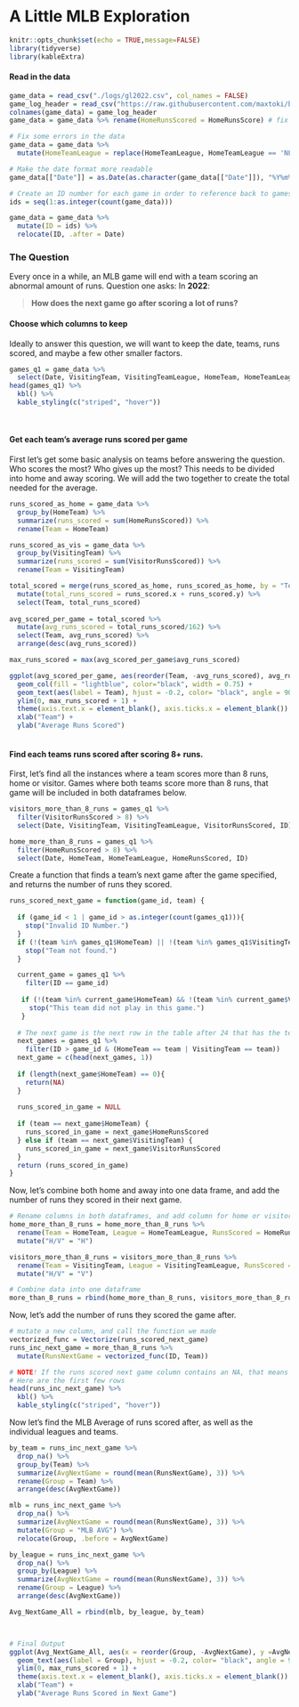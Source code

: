 # A Little MLB Exploration

```r
knitr::opts_chunk$set(echo = TRUE,message=FALSE)
library(tidyverse)
library(kableExtra)
```

#### Read in the data

```r
game_data = read_csv("./logs/gl2022.csv", col_names = FALSE)
game_log_header = read_csv("https://raw.githubusercontent.com/maxtoki/baseball_R/master/data/game_log_header.csv", col_names = FALSE)
colnames(game_data) = game_log_header
game_data = game_data %>% rename(HomeRunsScored = HomeRunsScore) # fix error in name
```

```r
# Fix some errors in the data
game_data = game_data %>% 
  mutate(HomeTeamLeague = replace(HomeTeamLeague, HomeTeamLeague == 'NL.1', 'NL'))
```

```r
# Make the date format more readable
game_data[["Date"]] = as.Date(as.character(game_data[["Date"]]), "%Y%m%d")
```

```r
# Create an ID number for each game in order to reference back to games.
ids = seq(1:as.integer(count(game_data)))

game_data = game_data %>% 
  mutate(ID = ids) %>% 
  relocate(ID, .after = Date)
```

### The Question

Every once in a while, an MLB game will end with a team scoring an abnormal amount of runs. Question one asks: In **2022**:

> **How does the next game go after scoring a lot of runs?**

#### Choose which columns to keep

Ideally to answer this question, we will want to keep the date, teams, runs scored, and maybe a few other smaller factors.

```r
games_q1 = game_data %>% 
  select(Date, VisitingTeam, VisitingTeamLeague, HomeTeam, HomeTeamLeague, VisitorRunsScored, HomeRunsScored, ID)
head(games_q1) %>% 
  kbl() %>% 
  kable_styling(c("striped", "hover"))
```

<br>

#### Get each team's average runs scored per game

First let's get some basic analysis on teams before answering the question. Who scores the most? Who gives up the most? This needs to be divided into home and away scoring. We will add the two together to create the total needed for the average.

```r
runs_scored_as_home = game_data %>% 
  group_by(HomeTeam) %>% 
  summarize(runs_scored = sum(HomeRunsScored)) %>% 
  rename(Team = HomeTeam)

runs_scored_as_vis = game_data %>% 
  group_by(VisitingTeam) %>% 
  summarize(runs_scored = sum(VisitorRunsScored)) %>% 
  rename(Team = VisitingTeam)

total_scored = merge(runs_scored_as_home, runs_scored_as_home, by = "Team") %>% 
  mutate(total_runs_scored = runs_scored.x + runs_scored.y) %>% 
  select(Team, total_runs_scored)
  
avg_scored_per_game = total_scored %>% 
  mutate(avg_runs_scored = total_runs_scored/162) %>% 
  select(Team, avg_runs_scored) %>% 
  arrange(desc(avg_runs_scored))

max_runs_scored = max(avg_scored_per_game$avg_runs_scored)

ggplot(avg_scored_per_game, aes(reorder(Team, -avg_runs_scored), avg_runs_scored)) +
  geom_col(fill = "lightblue", color="black", width = 0.75) +
  geom_text(aes(label = Team), hjust = -0.2, color= "black", angle = 90, size = 3.5) +
  ylim(0, max_runs_scored + 1) +
  theme(axis.text.x = element_blank(), axis.ticks.x = element_blank()) +
  xlab("Team") +
  ylab("Average Runs Scored") 
  
```

#### Find each teams runs scored after scoring 8+ runs.

First, let's find all the instances where a team scores more than 8 runs, home or visitor. Games where both teams score more than 8 runs, that game will be included in both dataframes below.

```r
visitors_more_than_8_runs = games_q1 %>% 
  filter(VisitorRunsScored > 8) %>% 
  select(Date, VisitingTeam, VisitingTeamLeague, VisitorRunsScored, ID)

home_more_than_8_runs = games_q1 %>% 
  filter(HomeRunsScored > 8) %>% 
  select(Date, HomeTeam, HomeTeamLeague, HomeRunsScored, ID)

```

Create a function that finds a team's next game after the game specified, and returns the number of runs they scored.

```r

runs_scored_next_game = function(game_id, team) {
  
  if (game_id < 1 | game_id > as.integer(count(games_q1))){
    stop("Invalid ID Number.")
  }
  if (!(team %in% games_q1$HomeTeam) || !(team %in% games_q1$VisitingTeam)) {
    stop("Team not found.")
  }

  current_game = games_q1 %>% 
    filter(ID == game_id)
  
   if (!(team %in% current_game$HomeTeam) && !(team %in% current_game$VisitingTeam)) {
     stop("This team did not play in this game.")
   }
  
  # The next game is the next row in the table after 24 that has the team as one of the two teams listed.
  next_games = games_q1 %>% 
    filter(ID > game_id & (HomeTeam == team | VisitingTeam == team))
  next_game = c(head(next_games, 1))
  
  if (length(next_game$HomeTeam) == 0){
    return(NA)
  }
  
  runs_scored_in_game = NULL
  
  if (team == next_game$HomeTeam) {
    runs_scored_in_game = next_game$HomeRunsScored
  } else if (team == next_game$VisitingTeam) {
    runs_scored_in_game = next_game$VisitorRunsScored
  }
  return (runs_scored_in_game)
}

```

Now, let's combine both home and away into one data frame, and add the number of runs they scored in their next game.

```r
# Rename columns in both dataframes, and add column for home or visitor
home_more_than_8_runs = home_more_than_8_runs %>% 
  rename(Team = HomeTeam, League = HomeTeamLeague, RunsScored = HomeRunsScored) %>% 
  mutate("H/V" = "H")

visitors_more_than_8_runs = visitors_more_than_8_runs %>% 
  rename(Team = VisitingTeam, League = VisitingTeamLeague, RunsScored = VisitorRunsScored) %>% 
  mutate("H/V" = "V")
```

```r
# Combine data into one dataframe
more_than_8_runs = rbind(home_more_than_8_runs, visitors_more_than_8_runs) %>% arrange(Date)
```

Now, let's add the number of runs they scored the game after.

```r
# mutate a new column, and call the function we made
vectorized_func = Vectorize(runs_scored_next_game)
runs_inc_next_game = more_than_8_runs %>% 
  mutate(RunsNextGame = vectorized_func(ID, Team))

```

```r
# NOTE! If the runs scored next game column contains an NA, that means that was the last game of the season for that team.
# Here are the first few rows
head(runs_inc_next_game) %>% 
  kbl() %>% 
  kable_styling(c("striped", "hover"))
```

Now let's find the MLB Average of runs scored after, as well as the individual leagues and teams.

```r
by_team = runs_inc_next_game %>% 
  drop_na() %>% 
  group_by(Team) %>% 
  summarize(AvgNextGame = round(mean(RunsNextGame), 3)) %>% 
  rename(Group = Team) %>% 
  arrange(desc(AvgNextGame))

mlb = runs_inc_next_game %>% 
  drop_na() %>% 
  summarize(AvgNextGame = round(mean(RunsNextGame), 3)) %>% 
  mutate(Group = "MLB AVG") %>% 
  relocate(Group, .before = AvgNextGame)

by_league = runs_inc_next_game %>% 
  drop_na() %>% 
  group_by(League) %>% 
  summarize(AvgNextGame = round(mean(RunsNextGame), 3)) %>% 
  rename(Group = League) %>% 
  arrange(desc(AvgNextGame))

Avg_NextGame_All = rbind(mlb, by_league, by_team)



# Final Output
ggplot(Avg_NextGame_All, aes(x = reorder(Group, -AvgNextGame), y =AvgNextGame)) + geom_col(fill = "lightblue", color="black", width = 0.75) +
  geom_text(aes(label = Group), hjust = -0.2, color= "black", angle = 90, size = 3.5) +
  ylim(0, max_runs_scored + 1) +
  theme(axis.text.x = element_blank(), axis.ticks.x = element_blank()) +
  xlab("Team") +
  ylab("Average Runs Scored in Next Game") 
```
